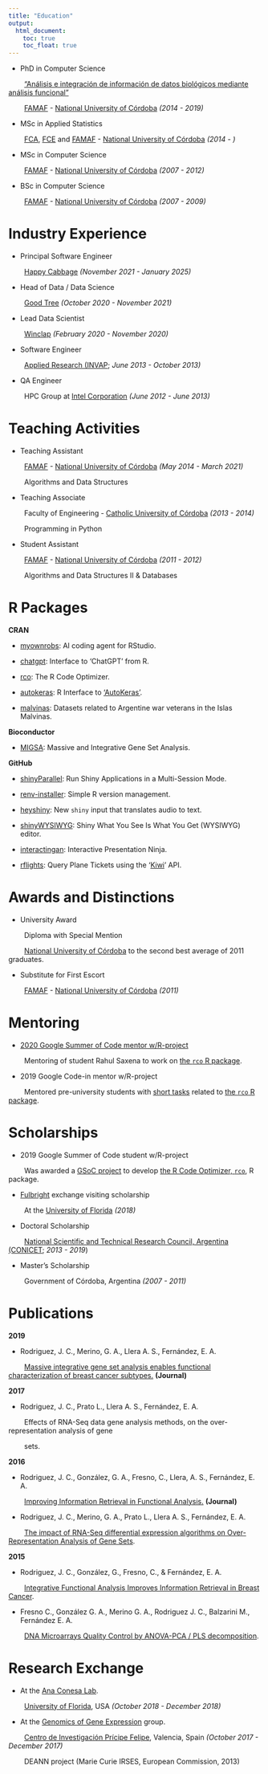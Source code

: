 ```yaml
---
title: "Education"
output:
  html_document: 
    toc: true
    toc_float: true
---
```


* PhD in Computer Science

&nbsp;&nbsp;&nbsp;&nbsp;&nbsp;&nbsp;&nbsp; 
["Análisis e integración de información de datos biológicos mediante análisis funcional"](https://jcrodriguez1989.github.io/tesis_doctoral/)

<!-- Research topic: "Statistical/computational methodologies for functional  -->
<!-- analysis at the level of gene isomorphisms". -->

&nbsp;&nbsp;&nbsp;&nbsp;&nbsp;&nbsp;&nbsp; 
[FAMAF](https://www.famaf.unc.edu.ar/) - [National University of Córdoba](https://www.unc.edu.ar/english/) *(2014 - 2019)*

* MSc in Applied Statistics

&nbsp;&nbsp;&nbsp;&nbsp;&nbsp;&nbsp;&nbsp; 
[FCA](https://www.agro.unc.edu.ar/), [FCE](https://www.eco.unc.edu.ar/) and [FAMAF](https://www.famaf.unc.edu.ar/) - [National University of Córdoba](https://www.unc.edu.ar/english/) *(2014 - )*

* MSc in Computer Science

&nbsp;&nbsp;&nbsp;&nbsp;&nbsp;&nbsp;&nbsp; 
[FAMAF](https://www.famaf.unc.edu.ar/) - [National University of Córdoba](https://www.unc.edu.ar/english/) *(2007 - 2012)*

* BSc in Computer Science

&nbsp;&nbsp;&nbsp;&nbsp;&nbsp;&nbsp;&nbsp; 
[FAMAF](https://www.famaf.unc.edu.ar/) - [National University of Córdoba](https://www.unc.edu.ar/english/) *(2007 - 2009)*


# Industry Experience

* Principal Software Engineer

&nbsp;&nbsp;&nbsp;&nbsp;&nbsp;&nbsp;&nbsp; 
[Happy Cabbage](https://www.happycabbage.io/) *_(November 2021 - January 2025)_*

* Head of Data / Data Science

&nbsp;&nbsp;&nbsp;&nbsp;&nbsp;&nbsp;&nbsp; 
[Good Tree](https://www.getgoodtree.com/) *_(October 2020 - November 2021)_*

* Lead Data Scientist

&nbsp;&nbsp;&nbsp;&nbsp;&nbsp;&nbsp;&nbsp; 
[Winclap](https://www.winclap.com/) *(February 2020 - November 2020)*

* Software Engineer

&nbsp;&nbsp;&nbsp;&nbsp;&nbsp;&nbsp;&nbsp; 
[Applied Research (INVAP](https://www.invap.com.ar/en/); *June 2013 - October 2013)*

* QA Engineer

&nbsp;&nbsp;&nbsp;&nbsp;&nbsp;&nbsp;&nbsp; 
HPC Group at [Intel Corporation](https://www.intel.com) *(June 2012 - June 2013)*


# Teaching Activities

* Teaching Assistant

&nbsp;&nbsp;&nbsp;&nbsp;&nbsp;&nbsp;&nbsp; 
[FAMAF](https://www.famaf.unc.edu.ar/) - [National University of Córdoba](https://www.unc.edu.ar/english/) *(May 2014 - March 2021)*

&nbsp;&nbsp;&nbsp;&nbsp;&nbsp;&nbsp;&nbsp; 
Algorithms and Data Structures

<!-- **Postgraduate course** -->

<!-- [IBYME - CONICET](https://www.ibyme.org.ar/) *(December 2015)* -->

<!-- "Chromatin and gene regulation: from the gen to the genome" -->

* Teaching Associate

&nbsp;&nbsp;&nbsp;&nbsp;&nbsp;&nbsp;&nbsp; 
Faculty of Engineering - [Catholic University of Córdoba](https://ucc.edu.ar/) *(2013 - 2014)*

&nbsp;&nbsp;&nbsp;&nbsp;&nbsp;&nbsp;&nbsp; 
Programming in Python

* Student Assistant

&nbsp;&nbsp;&nbsp;&nbsp;&nbsp;&nbsp;&nbsp; 
[FAMAF](https://www.famaf.unc.edu.ar/) - [National University of Córdoba](https://www.unc.edu.ar/english/) *(2011 - 2012)*

&nbsp;&nbsp;&nbsp;&nbsp;&nbsp;&nbsp;&nbsp; 
Algorithms and Data Structures II & Databases


# R Packages

**CRAN**

* [myownrobs](https://cran.r-project.org/package=myownrobs): AI coding agent for RStudio.

* [chatgpt](https://cran.r-project.org/package=chatgpt): Interface to 'ChatGPT' from R.

* [rco](https://cran.r-project.org/package=rco): The R Code Optimizer.

* [autokeras](https://cran.r-project.org/package=autokeras): R Interface to ['AutoKeras'](https://autokeras.com/).

* [malvinas](https://cran.r-project.org/package=malvinas): Datasets related to Argentine war veterans in the Islas Malvinas.

**Bioconductor**

* [MIGSA](https://bioconductor.org/packages/MIGSA/): Massive and Integrative Gene Set Analysis.

**GitHub**

* [shinyParallel](https://github.com/jcrodriguez1989/shinyParallel): Run Shiny Applications in a Multi-Session Mode.

* [renv-installer](https://github.com/jcrodriguez1989/renv-installer): Simple R version management.

* [heyshiny](https://github.com/jcrodriguez1989/heyshiny): New `shiny` input that translates audio to text.

* [shinyWYSIWYG](https://github.com/jcrodriguez1989/shinyWYSIWYG): Shiny What You See Is What You Get (WYSIWYG) editor.

* [interactingan](https://github.com/jcrodriguez1989/interactingan): Interactive Presentation Ninja.

* [rflights](https://github.com/jcrodriguez1989/rflights): Query Plane Tickets using the '[Kiwi](https://www.kiwi.com)' API.

# Awards and Distinctions

* University Award

&nbsp;&nbsp;&nbsp;&nbsp;&nbsp;&nbsp;&nbsp; 
Diploma with Special Mention

&nbsp;&nbsp;&nbsp;&nbsp;&nbsp;&nbsp;&nbsp; 
[National University of Córdoba](https://www.unc.edu.ar/english/) to the second best average of 
2011 graduates.

* Substitute for First Escort

&nbsp;&nbsp;&nbsp;&nbsp;&nbsp;&nbsp;&nbsp; 
[FAMAF](https://www.famaf.unc.edu.ar/) - [National University of Córdoba](https://www.unc.edu.ar/english/) *(2011)*

# Mentoring

* [2020 Google Summer of Code mentor w/R-project](https://summerofcode.withgoogle.com/projects/#6187591176552448/)

&nbsp;&nbsp;&nbsp;&nbsp;&nbsp;&nbsp;&nbsp; 
Mentoring of student Rahul Saxena to work on [the `rco` R package](https://jcrodriguez1989.github.io/rco/).

* 2019 Google Code-in mentor w/R-project

&nbsp;&nbsp;&nbsp;&nbsp;&nbsp;&nbsp;&nbsp; 
Mentored pre-university students with [short tasks](https://codein.withgoogle.com/archive/2019/organization/5963835628847104/task/) related to [the `rco` R package](https://jcrodriguez1989.github.io/rco/).

# Scholarships

* 2019 Google Summer of Code student w/R-project

&nbsp;&nbsp;&nbsp;&nbsp;&nbsp;&nbsp;&nbsp; 
Was awarded a [GSoC project](https://summerofcode.withgoogle.com/archive/2019/projects/6300906386096128/) to develop [the R Code Optimizer, `rco`](https://jcrodriguez1989.github.io/rco/), R package.

* [Fulbright](https://www.cies.org/) exchange visiting scholarship

&nbsp;&nbsp;&nbsp;&nbsp;&nbsp;&nbsp;&nbsp; 
At the [University of Florida](https://www.ufl.edu/) *(2018)*

* Doctoral Scholarship

<!-- Research topic: "Information analysis and integration methodologies for genomic  -->
<!-- data from mass sequencing technologies." -->

&nbsp;&nbsp;&nbsp;&nbsp;&nbsp;&nbsp;&nbsp; 
[National Scientific and Technical Research Council, Argentina (CONICET](https://www.conicet.gov.ar/?lan=en); *2013 - 2019*)

* Master's Scholarship

&nbsp;&nbsp;&nbsp;&nbsp;&nbsp;&nbsp;&nbsp; 
Government of Córdoba, Argentina *(2007 - 2011)*


# Publications

**2019**

* Rodriguez, J. C., Merino, G. A., Llera A. S., Fernández, E. A.

&nbsp;&nbsp;&nbsp;&nbsp;&nbsp;&nbsp;&nbsp; 
[Massive integrative gene set analysis enables functional characterization of breast cancer subtypes.](https://doi.org/10.1016/j.jbi.2019.103157) **(Journal)**

**2017**

* Rodriguez, J. C., Prato L., Llera A. S., Fernández, E. A.

&nbsp;&nbsp;&nbsp;&nbsp;&nbsp;&nbsp;&nbsp; 
Effects of RNA-Seq data gene analysis methods, on the 
over-representation analysis of gene 

&nbsp;&nbsp;&nbsp;&nbsp;&nbsp;&nbsp;&nbsp; 
sets.

<!-- At the Argentine Congress of Bioengineering. Córdoba. -->

**2016**

* Rodriguez, J. C., González, G. A., Fresno, C., Llera, A. S., Fernández, E. A.

&nbsp;&nbsp;&nbsp;&nbsp;&nbsp;&nbsp;&nbsp; 
[Improving Information Retrieval in Functional Analysis.](https://doi.org/10.1016/j.compbiomed.2016.09.017) **(Journal)**

<!-- &nbsp;&nbsp;&nbsp;&nbsp;&nbsp;&nbsp;&nbsp; Computers in Biology and Medicine. Amsterdam; Year: 2016 vol. 79 p. 10 - 20 *(Journal)*. -->

* Rodriguez, J. C., Merino, G. A., Prato L., Llera A. S., Fernández, E. A.

&nbsp;&nbsp;&nbsp;&nbsp;&nbsp;&nbsp;&nbsp; 
[The impact of RNA-Seq differential expression algorithms on Over-Representation Analysis of Gene Sets](https://www.researchgate.net/publication/311946206_The_impact_of_RNA-Seq_differential_expression_algorithms_on_Over_-Representation_Analysis_of_Gene_Sets).

<!-- In International Society for Computational Biology Latin America Bioinformatics  -->
<!-- Conference. Buenos Aires. -->

**2015**

* Rodriguez, J. C., González, G., Fresno, C., & Fernández, E. A.

&nbsp;&nbsp;&nbsp;&nbsp;&nbsp;&nbsp;&nbsp; 
[Integrative Functional Analysis Improves Information Retrieval in Breast Cancer](https://doi.org/10.1007/978-3-319-25751-8_6).

<!-- In Iberoamerican Congress on Pattern Recognition (pp. 43-50). Springer International -->
<!-- Publishing. -->

* Fresno C., González G. A., Merino G. A., Rodriguez J. C., Balzarini M., Fernández E. A.

&nbsp;&nbsp;&nbsp;&nbsp;&nbsp;&nbsp;&nbsp; 
[DNA Microarrays Quality Control by ANOVA-PCA / PLS decomposition](https://fcf.unse.edu.ar/eventos/gab2014/contenido/pdf/DE01.pdf).

<!-- In XIX Scientific Meeting of the Biometry Argentine Group. -->


# Research Exchange

* At the [Ana Conesa Lab](https://conesalab.org/).

&nbsp;&nbsp;&nbsp;&nbsp;&nbsp;&nbsp;&nbsp; 
[University of Florida](https://www.ufl.edu/), USA *(October 2018 - December 2018)*

* At the [Genomics of Gene Expression](https://conesalab.org/) group.

<!-- Developing a European American NGS analysis Network. -->

&nbsp;&nbsp;&nbsp;&nbsp;&nbsp;&nbsp;&nbsp; 
[Centro de Investigación Prícipe Felipe](https://www.cipf.es/), Valencia, Spain *(October 2017 - December 2017)*

&nbsp;&nbsp;&nbsp;&nbsp;&nbsp;&nbsp;&nbsp; 
DEANN project (Marie Curie IRSES, European Commission, 2013)

<!-- Languages: -->

<!-- Spanish: Native. -->
<!-- English: Advanced. -->
